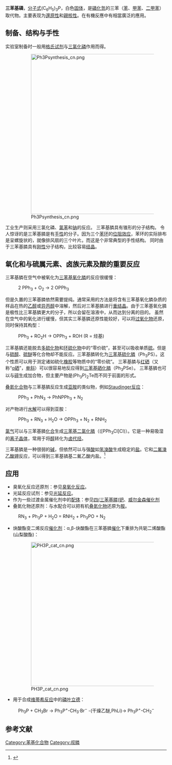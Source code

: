 {{Chembox
|   Name = 三苯基磷
|   ImageFile = Triphenylphosphine structure.svg
<!-- | ImageSize = 100px -->
|   ImageName = 三苯基磷
|   ImageFile1 = Triphenylphosphine-ray-3D-balls.png
<!-- | ImageSize1 = 100px  -->
|   ImageName1 = 三苯基磷分子的球棒模型
<!--|   ImageFile2 = Triphenylphosphine-3D-vdW.png
| ImageSize2 = 100px
|   ImageName2 = Space-filling structure of PPh<sub>3</sub> -->
|   IUPACName = Triphenylphosphine
|   ImageFile3 = Sample_of_triphenylphosphine.jpg
|Section1={{Chembox Identifiers
| ChemSpiderID_Ref = {{chemspidercite|correct|chemspider}}
| ChemSpiderID = 11283
| PubChem = 11776
| InChI = 1/C18H15P/c1-4-10-16(11-5-1)19(17-12-6-2-7-13-17)18-14-8-3-9-15-18/h1-15H
| InChIKey = RIOQSEWOXXDEQQ-UHFFFAOYAH
| SMILES = c3c(P(c1ccccc1)c2ccccc2)cccc3
| StdInChI_Ref = {{stdinchicite|correct|chemspider}}
| StdInChI = 1S/C18H15P/c1-4-10-16(11-5-1)19(17-12-6-2-7-13-17)18-14-8-3-9-15-18/h1-15H
| StdInChIKey_Ref = {{stdinchicite|correct|chemspider}}
| StdInChIKey = RIOQSEWOXXDEQQ-UHFFFAOYSA-N
| CASNo_Ref = {{cascite|correct|CAS}}
| CASNo = 603-35-0
| EINECS = 210-036-0
| RTECS = SZ3500000
  }}
|Section2 = {{Chembox Properties
|   Formula = C<sub>18</sub>H<sub>15</sub>P
|   MolarMass = 262.29 
|   Appearance = 白色固体
|   Density = 1.1 
|   Solubility = 不可溶
|   MeltingPt = {{convert|80|°C|°F K}}
|   BoilingPt = {{convert|377 |°C|°F K}}
|   RefractIndex = 1.59；[[介電係數|ε<sub>r</sub>]]
  }}
| Section3 = {{Chembox Structure
|   MolShape = [[三角锥形分子构型|三角锥]]
|   Dipole =
  }}
| Section7 = {{Chembox Hazards
|   ExternalMSDS = [http://sciencelab.com/msds.php?msdsId=9925342 ScienceLab.com]
|   EUClass = 未列明
|   FlashPt = {{convert|180|°C|°F K}}
| RPhrases =  {{R20}}-{{R22}}-{{R40}}-{{R43}}-{{R50}}-{{R53}}
| SPhrases =  {{S36}}-{{S37}}-{{S45}}-{{S57}}-{{S60}}
| RSPhrases = 
  }}
| Section8 = {{Chembox Related
|   Function = [[三级膦|三级膦]]
|   OtherFunctn = [[三甲基磷|三甲基磷]]<br>[[三苯基磷三间磺酸|三苯基磷三间磺酸]]<br>[[膦|膦]]
|   OtherCpds = [[三苯胺|三苯胺]]<br>[[三苯基砷|三苯基砷]]<br>[[三苯基氧化膦|三苯基氧化膦]]<br>{{le|三苯基硫化膦|Triphenylphosphine_sulfide}}<br>[[四(三苯基膦)钯|Pd(PPh<sub>3</sub>)<sub>4</sub>]]<br>[[三苄基膦|三苄基膦]]
  }}
}}

'''三苯基磷'''，[[分子式|分子式]](C<sub>6</sub>H<sub>5</sub>)<sub>3</sub>P，白色[[固体|固体]]，是[[磷化氫|磷化氫]]的三苯（[[苯|苯]]、[[甲苯|甲苯]]、[[二甲苯|二甲苯]]）取代物。主要表现为[[還原性|還原性]]和[[親核性|親核性]]。在有機反應中有相當廣泛的應用。

== 制备、结构与手性 ==
实验室制备时一般用[[格氏试剂|格氏试剂]]与[[三氯化磷|三氯化磷]]作用而得。
:[[File:Ph3Psynthesis_cn.png|500px]]
工业生产则采用三氯化磷、[[氯苯|氯苯]]和[[钠|钠]]的反应。
三苯基膦具有锥形的分子结构。
令人惊讶的是三苯基膦是有[[手性|手性]]的分子。因为三个[[苯环|苯环]]的[[位阻效应|位阻效应]]，苯环的实际排布是呈螺旋状的，就像排风扇的三个叶片。而这是个非常典型的手性结构。
同时由于三苯基膦具有[[刚性|刚性]]分子结构，比较容易[[结晶|结晶]]。

== 氧化和与硫属元素、卤族元素及酸的重要反应 ==
三苯基膦在空气中被氧化为[[三苯基氧化膦|三苯基氧化膦]]的反应很缓慢：
:2 PPh<sub>3</sub>  +  O<sub>2</sub>  →  2 OPPh<sub>3</sub>

但是久置的三苯基膦依然需要提纯。通常采用的方法是将含有三苯基氧化膦杂质的样品在热的[[乙醇|乙醇]]或[[异丙醇|异丙醇]]中溶解，然后对三苯基膦进行[[重结晶|重结晶]]。由于三苯基氧化膦是极性比三苯基膦更大的分子，所以会留在溶液中，从而达到分离的目的。
虽然在空气中的氧化进行缓慢，但其实三苯基膦还原性能较好，可以将[[过氧化物|过氧化物]]还原，同时保持其构型：
:PPh<sub>3</sub>  +  RO<sub>2</sub>H  →  OPPh<sub>3</sub>  +  ROH (R = 烃基)

三苯基膦还能脱去[[多硫化物|多硫化物]]和[[环硫化物|环硫化物]]中的“零价硫”，甚至可以吸收单质[[硫|硫]]。但是与[[硫醇|硫醇]]、[[硫醚|硫醚]]等化合物却不能反应。三苯基膦转化为[[三苯基硫化膦|三苯基硫化膦]]（Ph<sub>3</sub>PS）。这个性质可以用于测定诸如硫化[[橡胶|橡胶]]等物质中的“零价硫”。
三苯基膦与[[红硒|红硒]]（又称“[[α硒|α硒]]”，[[单斜|单斜]]）可以很容易地反应得到[[三苯基硒化膦|三苯基硒化膦]]（Ph<sub>3</sub>PSe）。{{citation needed|同样的“零价[[硒|硒]]”来源还有[[硒氰|硒氰]]根离子（SeCN<sup>-</sup>）。}}
三苯基膦也可以与[[碲|碲]]生成加合物，但主要产物是(Ph<sub>3</sub>P)<sub>2</sub>Te而不同于前面的形式。

[[叠氮化合物|叠氮化合物]]与三苯基膦反应生成[[亚胺|亚胺]]的类似物，例如[[Staudinger反应|Staudinger反应]]：
:PPh<sub>3</sub>  +  PhN<sub>3</sub>  →  PhNPPh<sub>3</sub>  +  N<sub>2</sub>
对产物进行[[水解|水解]]可以得到亚胺：
:PPh<sub>3</sub>  +  RN<sub>3</sub>  +  H<sub>2</sub>O →  OPPh<sub>3</sub>  +  N<sub>2</sub>  +  RNH<sub>2</sub>

[[氯气|氯气]]可以与三苯基膦[[化合|化合]]生成[[三苯基二氯化膦|三苯基二氯化膦]]（([PPh<sub>3</sub>Cl]Cl)）。它是一种易吸湿的[[离子晶体|离子晶体]]，常用于将[[醇|醇]]转化为[[卤代烃|卤代烃]]。

三苯基膦是一种很弱的[[碱|碱]]，但依然可以与强[[酸|酸]]如[[氢溴酸|氢溴酸]]生成稳定的[[盐|盐]]。它和[[二氟溴乙酸钾|二氟溴乙酸钾]]反应，可以得到三苯基𬭸基二氟乙酸内盐。<ref>{{cite journal|journal=Organic Letters|volume=19|issue=15|language=en|issn=1523-7060|date=2017-08-04|pages=4150–4153|doi=10.1021/acs.orglett.7b02109|url=https://pubs.acs.org/doi/10.1021/acs.orglett.7b02109|title=Radical Difluoromethylation of Thiols with (Difluoromethyl)triphenylphosphonium Bromide|accessdate=2021-10-20|author=Niklas B. Heine, Armido Studer|archive-date=2021-10-23|archive-url=https://web.archive.org/web/20211023111714/https://pubs.acs.org/doi/10.1021/acs.orglett.7b02109|dead-url=no}}</ref>

== 应用 ==
*臭氧化反应还原剂：参见[[臭氧化反应|臭氧化反应]]。
*光延反应试剂：参见[[光延反应|光延反应]]。
*作为一些过渡金属催化剂中的[[配体|配体]]：参见[[四(三苯基膦)钯|四(三苯基膦)钯]]、[[威尔金森催化剂|威尔金森催化剂]]
*叠氮化物还原剂：与水配合可以把有机[[叠氮化物|叠氮化物]]还原为[[胺|胺]]。
:RN<sub>3</sub> + Ph<sub>3</sub>P + H<sub>2</sub>O = RNH<sub>2</sub> + Ph<sub>3</sub>PO + N<sub>2</sub>
*炔酸酯变二烯反应[[催化剂|催化剂]]：α,β-炔酸酯在三苯基膦[[催化|催化]]下重排为共轭二烯酸酯(山梨酸酯)：
:[[File:PH3P_cat_cn.png|450px]]
*用于合成[[维蒂希反应|维蒂希反应]]中的[[磷叶立德|磷叶立德]]：
:Ph<sub>3</sub>P + CH<sub>3</sub>Br → Ph<sub>3</sub>P<sup>+</sup>-CH<sub>3</sub>·Br<sup>−</sup> -(干燥乙醚,PhLi)→ Ph<sub>3</sub>P<sup>+</sup>-CH<sub>2</sub><sup>−</sup>

==参考文献==
{{reflist}}

[[Category:苯基化合物|Category:苯基化合物]]
[[Category:叔膦|Category:叔膦]]